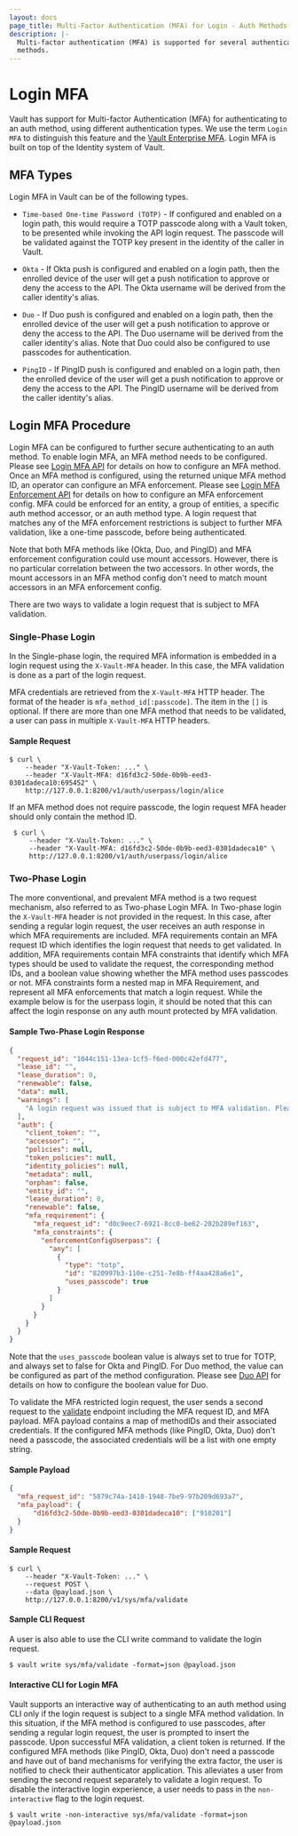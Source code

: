 ```yaml
---
layout: docs
page_title: Multi-Factor Authentication (MFA) for Login - Auth Methods
description: |-
  Multi-factor authentication (MFA) is supported for several authentication
  methods.
---
```

# Login MFA

Vault has support for Multi-factor Authentication (MFA) for authenticating to
an auth method, using different authentication types. We use the term `Login MFA` to distinguish
this feature and the [Vault Enterprise MFA](/docs/enterprise/mfa).
Login MFA is built on top of the Identity system of Vault.

## MFA Types

Login MFA in Vault can be of the following types.

- `Time-based One-time Password (TOTP)` - If configured and enabled on a login path,
  this would require a TOTP passcode along with a Vault token, to be presented
  while invoking the API login request. The passcode will be validated against the
  TOTP key present in the identity of the caller in Vault.

- `Okta` - If Okta push is configured and enabled on a login path, then the enrolled
  device of the user will get a push notification to approve or deny the access
  to the API. The Okta username will be derived from the caller identity's
  alias.

- `Duo` - If Duo push is configured and enabled on a login path, then the enrolled
  device of the user will get a push notification to approve or deny the access
  to the API. The Duo username will be derived from the caller identity's
  alias. Note that Duo could also be configured to use passcodes for authentication.

- `PingID` - If PingID push is configured and enabled on a login path, then the
  enrolled device of the user will get a push notification to approve or deny
  the access to the API. The PingID username will be derived from the caller
  identity's alias.

## Login MFA Procedure

Login MFA can be configured to further secure authenticating to an auth method. To enable login
MFA, an MFA method needs to be configured. Please see [Login MFA API](/api/secret/identity/mfa) for details
on how to configure an MFA method. Once an MFA method is configured, using the returned unique MFA method ID,
an operator can configure an MFA enforcement. Please see [Login MFA Enforcement API](/api/secret/identity/mfa/login-enforcement)
for details on how to configure an MFA enforcement config. MFA could be enforced for an entity, a group of
entities, a specific auth method accessor, or an auth method type. A login request that matches
any of the MFA enforcement restrictions is subject to further MFA validation,
like a one-time passcode, before being authenticated.

Note that both MFA methods like (Okta, Duo, and PingID) and MFA enforcement configuration
could use mount accessors. However, there is no particular correlation between the two accessors. In other words, the
mount accessors in an MFA method config don't need to match mount accessors in an MFA enforcement config.

There are two ways to validate a login request that is subject to MFA validation.

 ### Single-Phase Login
 In the Single-phase login, the required MFA information is embedded in a login request using
 the `X-Vault-MFA` header. In this case, the MFA validation is done
 as a part of the login request.

 MFA credentials are retrieved from the `X-Vault-MFA` HTTP header. The format of
 the header is `mfa_method_id[:passcode]`. The item in the `[]` is optional. If there are more than
 one MFA method that needs to be validated, a user can pass in multiple `X-Vault-MFA` HTTP headers.

 #### Sample Request

 ```shell-session
 $ curl \
     --header "X-Vault-Token: ..." \
     --header "X-Vault-MFA: d16fd3c2-50de-0b9b-eed3-0301dadeca10:695452" \
     http://127.0.0.1:8200/v1/auth/userpass/login/alice
 ```

 If an MFA method does not require passcode, the login request MFA header should only contain the method ID.
 
 ```shell-session
  $ curl \
      --header "X-Vault-Token: ..." \
      --header "X-Vault-MFA: d16fd3c2-50de-0b9b-eed3-0301dadeca10" \
      http://127.0.0.1:8200/v1/auth/userpass/login/alice
  ```

 ### Two-Phase Login
 The more conventional, and prevalent MFA method is a two request mechanism, also referred to as Two-phase Login MFA.
 In Two-phase login the `X-Vault-MFA` header is not provided in the request. In this case, after sending a regular login request,
 the user receives an auth response in which MFA requirements are included. MFA requirements contain an MFA request ID
 which identifies the login request that needs to get validated. In addition, MFA requirements contain MFA constraints
 that identify which MFA types should be used to validate the request, the corresponding method IDs, and
 a boolean value showing whether the MFA method uses passcodes or not. MFA constraints form a nested map in MFA Requirement,
 and represent all MFA enforcements that match a login request. While the example below is for the userpass login, it should
 be noted that this can affect the login response on any auth mount protected by MFA validation.

#### Sample Two-Phase Login Response

```json
{
  "request_id": "1044c151-13ea-1cf5-f6ed-000c42efd477",
  "lease_id": "",
  "lease_duration": 0,
  "renewable": false,
  "data": null,
  "warnings": [
    "A login request was issued that is subject to MFA validation. Please make sure to validate the login by sending another request to mfa/validate endpoint."
  ],
  "auth": {
    "client_token": "",
    "accessor": "",
    "policies": null,
    "token_policies": null,
    "identity_policies": null,
    "metadata": null,
    "orphan": false,
    "entity_id": "",
    "lease_duration": 0,
    "renewable": false,
    "mfa_requirement": {
      "mfa_request_id": "d0c9eec7-6921-8cc0-be62-202b289ef163",
      "mfa_constraints": {
        "enforcementConfigUserpass": {
          "any": [
            {
              "type": "totp",
              "id": "820997b3-110e-c251-7e8b-ff4aa428a6e1",
              "uses_passcode": true
            }
          ]
        }
      }
    }
  }
}
```

 Note that the `uses_passcode` boolean value is always set to true for TOTP, and always set to false for Okta and PingID.
 For Duo method, the value can be configured as part of the method configuration.
 Please see [Duo API](/api/secret/identity/mfa/duo) for details
 on how to configure the boolean value for Duo.

 To validate the MFA restricted login request, the user sends a second request to the [validate](/api/system/mfa/validate)
 endpoint including the MFA request ID, and MFA payload. MFA payload contains a map of methodIDs and their associated credentials.
 If the configured MFA methods (like PingID, Okta, Duo) don't need a passcode, the associated
 credentials will be a list with one empty string.

#### Sample Payload

```json
{
  "mfa_request_id": "5879c74a-1418-1948-7be9-97b209d693a7",
  "mfa_payload": {
      "d16fd3c2-50de-0b9b-eed3-0301dadeca10": ["910201"]
  }
}
```

#### Sample Request

```shell-session
$ curl \
    --header "X-Vault-Token: ..." \
    --request POST \
    --data @payload.json \
    http://127.0.0.1:8200/v1/sys/mfa/validate
```

#### Sample CLI Request
A user is also able to use the CLI write command to validate the login request.

```shell-session
$ vault write sys/mfa/validate -format=json @payload.json
```

#### Interactive CLI for Login MFA
Vault supports an interactive way of authenticating to an auth method using CLI only if the
login request is subject to a single MFA method validation. In this situation, if the MFA method
is configured to use passcodes, after sending a regular login request, the user is prompted to
insert the passcode. Upon successful MFA validation, a client token is returned.
If the configured MFA methods (like PingID, Okta, Duo) don't need a passcode and have out of band
mechanisms for verifying the extra factor, the user is notified to check their authenticator application.
This alleviates a user from sending the second request separately to validate a login request.
To disable the interactive login experience, a user needs to pass in the `non-interactive` flag to the login request.

```shell-session
$ vault write -non-interactive sys/mfa/validate -format=json @payload.json
```
